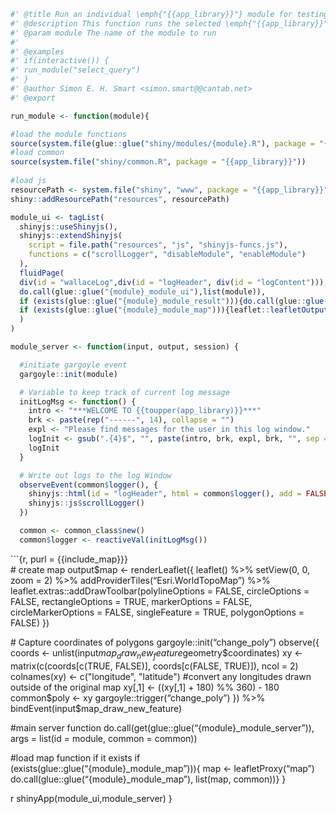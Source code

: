 ```r
#' @title Run an individual \emph{"{{app_library}}"} module for testing
#' @description This function runs the selected \emph{"{{app_library}}"} module
#' @param module The name of the module to run
#'
#' @examples
#' if(interactive()) {
#' run_module("select_query")
#' }
#' @author Simon E. H. Smart <simon.smart@@cantab.net>
#' @export

run_module <- function(module){

#load the module functions
source(system.file(glue::glue("shiny/modules/{module}.R"), package = "{{app_library}}"))
#load common  
source(system.file("shiny/common.R", package = "{{app_library}}"))
  
#load js
resourcePath <- system.file("shiny", "www", package = "{{app_library}}")
shiny::addResourcePath("resources", resourcePath)

module_ui <- tagList(
  shinyjs::useShinyjs(),
  shinyjs::extendShinyjs(
    script = file.path("resources", "js", "shinyjs-funcs.js"),
    functions = c("scrollLogger", "disableModule", "enableModule")
  ),
  fluidPage(
  div(id = "wallaceLog",div(id = "logHeader", div(id = "logContent"))),
  do.call(glue::glue("{module}_module_ui"),list(module)),
  if (exists(glue::glue("{module}_module_result"))){do.call(glue::glue("{module}_module_result"),list(module))},
  if (exists(glue::glue("{module}_module_map"))){leaflet::leafletOutput("map", height = 700)}
  )
)

module_server <- function(input, output, session) {

  #initiate gargoyle event
  gargoyle::init(module)

  # Variable to keep track of current log message
  initLogMsg <- function() {
    intro <- "***WELCOME TO {{toupper(app_library)}}***"
    brk <- paste(rep("------", 14), collapse = "")
    expl <- "Please find messages for the user in this log window."
    logInit <- gsub(".{4}$", "", paste(intro, brk, expl, brk, "", sep = "<br>"))
    logInit
  }

  # Write out logs to the log Window
  observeEvent(common$logger(), {
    shinyjs::html(id = "logHeader", html = common$logger(), add = FALSE)
    shinyjs::js$scrollLogger()
  })

  common <- common_class$new()
  common$logger <- reactiveVal(initLogMsg())
```
```{r, purl = {{include_map}}}  
  # create map
  output$map <- renderLeaflet({
    leaflet() %>%
      setView(0, 0, zoom = 2) %>%
      addProviderTiles("Esri.WorldTopoMap") %>%
      leaflet.extras::addDrawToolbar(polylineOptions = FALSE, circleOptions = FALSE, rectangleOptions = TRUE,
                     markerOptions = FALSE, circleMarkerOptions = FALSE, singleFeature = TRUE, polygonOptions = FALSE)
  })

  # Capture coordinates of polygons
  gargoyle::init("change_poly")
  observe({
    coords <- unlist(input$map_draw_new_feature$geometry$coordinates)
    xy <- matrix(c(coords[c(TRUE, FALSE)], coords[c(FALSE, TRUE)]), ncol = 2)
    colnames(xy) <- c("longitude", "latitude")
    #convert any longitudes drawn outside of the original map
    xy[,1] <- ((xy[,1] + 180) %% 360) - 180
    common$poly <- xy
    gargoyle::trigger("change_poly")
  }) %>% bindEvent(input$map_draw_new_feature)

  #main server function
  do.call(get(glue::glue("{module}_module_server")), args = list(id = module, common = common))

  #load map function if it exists
  if (exists(glue::glue("{module}_module_map"))){
  map <- leafletProxy("map")
  do.call(glue::glue("{module}_module_map"), list(map, common))}
}

```
```r

shinyApp(module_ui,module_server)
}


